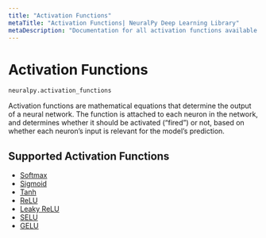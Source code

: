 ```yaml
---
title: "Activation Functions"
metaTitle: "Activation Functions| NeuralPy Deep Learning Library"
metaDescription: "Documentation for all activation functions available in NeuralPy Deep Learning Library"
---
```


# Activation Functions

```python
neuralpy.activation_functions
```

Activation functions are mathematical equations that determine the output of a neural network. The function is attached to each neuron in the network, and determines whether it should be activated (“fired”) or not, based on whether each neuron’s input is relevant for the model’s prediction.

## Supported Activation Functions

- [Softmax](/docs/activation_functions/softmax)
- [Sigmoid](/docs/activation_functions/sigmoid)
- [Tanh](/docs/activation_functions/tanh)
- [ReLU](/docs/activation_functions/relu)
- [Leaky ReLU](/docs/activation_functions/leaky_relu)
- [SELU](/docs/activation_functions/selu)
- [GELU](/docs/activation_functions/gelu)
